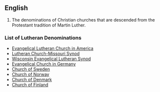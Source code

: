 ==English==

#The denominations of Christian churches that are descended from the Protestant tradition of Martin Luther.

===List of Lutheran Denominations===
*[http://en.wikipedia.org/wiki/Evangelical_Lutheran_Church_in_America Evangelical Lutheran Church in America]
*[http://en.wikipedia.org/wiki/Lutheran_Church—Missouri_Synod Lutheran Church-Missouri Synod]
*[http://en.wikipedia.org/wiki/Wisconsin_Evangelical_Lutheran_Synod Wisconsin Evangelical Lutheran Synod]
*[http://en.wikipedia.org/wiki/Evangelical_Church_in_Germany Evangelical Church in Germany]
*[http://en.wikipedia.org/wiki/Church_of_Sweden Church of Sweden]
*[http://en.wikipedia.org/wiki/Church_of_Norway Church of Norway]
*[http://en.wikipedia.org/wiki/Church_of_Denmark Church of Denmark]
*[http://en.wikipedia.org/wiki/Church_of_Finland Church of Finland]